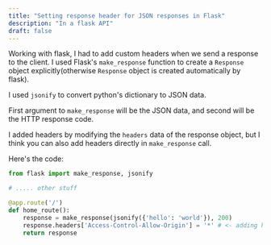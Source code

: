 ```yaml
---
title: "Setting response header for JSON responses in Flask"
description: "In a flask API"
draft: false
---
```


Working with flask, I had to add custom headers when we send a response to the client. I used Flask's `make_response` function to create a `Response` object explicitly(otherwise `Response` object is created automatically by flask).

I used `jsonify` to convert python's dictionary to JSON data.

First argument to `make_response` will be the JSON data, and second will be the HTTP response code.

I added headers by modifying the `headers` data of the response object, but I think you can also add headers directly in `make_response` call.

Here's the code:

```python
from flask import make_response, jsonify

# ..... other stuff

@app.route('/')
def home_route():
	response = make_response(jsonify({'hello': 'world'}), 200)
	response.headers['Access-Control-Allow-Origin'] = '*' # <- adding header
	return response
```
